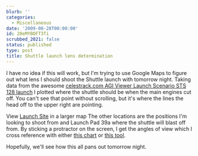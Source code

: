 ```yaml
---
blurb: ''
categories:
  - Miscellaneous
date: '2009-08-28T00:00:00'
id: 20eMYBOFT3Ti
scrubbed_2021: false
status: published
type: post
title: Shuttle launch lens determination
---
```


I have no idea if this will work, but I'm trying to use Google Maps
to figure out what lens I should shoot the Shuttle launch with
tomorrow night. Taking data from the awesome
[celestrack.com AGI Viewer Launch Scenario STS 128 launch](http://celestrak.com/events/sts-128-launch.asp)
I plotted where the shuttle should be when the main engines cut
off. You can't see that point without scrolling, but it's where the
lines the head off to the upper right are pointing.

  
View
[Launch Site](http://maps.google.com/maps/ms?ie=UTF8&hl=en&t=h&msa=0&msid=118134784061829207233.0004722c227e9829eabdb&ll=28.601403,-80.579224&spn=0.758383,1.448822&source=embed)
in a larger map
The other locations are the positions I'm looking to shoot from and
Launch Pad 39a where the shuttle will blast off from. By sticking a
protractor on the screen, I get the angles of view which I cross
reference with either
[this chart](http://www.sizes.com/tools/ang35still.htm) or
[this tool](http://www.sweeting.org/mark/lenses/canon.php).

Hopefully, we'll see how this all pans out tomorrow night.

